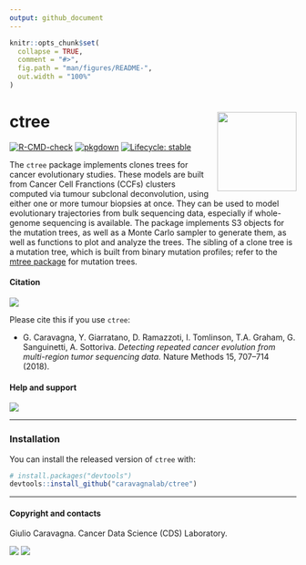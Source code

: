 ```yaml
---
output: github_document
---
```


```r
knitr::opts_chunk$set(
  collapse = TRUE,
  comment = "#>",
  fig.path = "man/figures/README-",
  out.width = "100%"
)
```


# ctree <a href="https://caravagnalab.github.io/ctree/"><img src="man/figures/logo.png" align="right" height="139" /></a>

<!-- badges: start -->
[![R-CMD-check](https://github.com/caravagnalab/ctree/workflows/R-CMD-check/badge.svg)](https://github.com/caravagnalab/ctree/actions)
[![pkgdown](https://github.com/caravagnalab/ctree/actions/workflows/pkgdown.yaml/badge.svg)](https://github.com/caravagnalab/ctree/actions/workflows/pkgdown.yaml)
[![Lifecycle: stable](https://img.shields.io/badge/lifecycle-stable-green.svg)](https://www.tidyverse.org/lifecycle/#stable)

<!-- badges: end -->



The `ctree` package implements clones trees for cancer evolutionary studies. These models are built from Cancer Cell Franctions (CCFs) clusters computed via tumour subclonal deconvolution, using either one or more tumour biopsies at once. They can be used to model  evolutionary trajectories from bulk sequencing data, especially if whole-genome sequencing is available. The package implements S3 objects for the mutation trees, as well as a Monte Carlo sampler to generate them, as well as 
functions to plot and analyze the trees. The sibling of a clone tree is a mutation tree,  which is built from binary mutation profiles; refer to the [mtree package](https://caravagn.github.io/mtree) for mutation trees.

#### Citation

[![](https://img.shields.io/badge/doi-10.1038/s41592--018--0108--x-red.svg)](https://doi.org/10.1038/s41592-018-0108-x)

Please cite this if you use `ctree`:

* G. Caravagna, Y. Giarratano, D. Ramazzoti, I. Tomlinson, T.A. Graham, G. Sanguinetti, A. Sottoriva. *Detecting repeated cancer evolution from multi-region tumor sequencing data.* Nature Methods 15, 707–714 (2018). 

#### Help and support

[![](https://img.shields.io/badge/GitHub%20Pages-https://caravagnalab.github.io/ctree/-yellow.svg)](https://caravagnalab.github.io/ctree)

-----

### Installation

You can install the released version of `ctree` with:

``` r
# install.packages("devtools")
devtools::install_github("caravagnalab/ctree")
```

-----

#### Copyright and contacts

Giulio Caravagna. Cancer Data Science (CDS) Laboratory.

[![](https://img.shields.io/badge/CDS%20Lab%20Github-caravagnalab-seagreen.svg)](https://github.com/caravagnalab)
[![](https://img.shields.io/badge/CDS%20Lab%20webpage-https://www.caravagnalab.org/-red.svg)](https://www.caravagnalab.org/)

